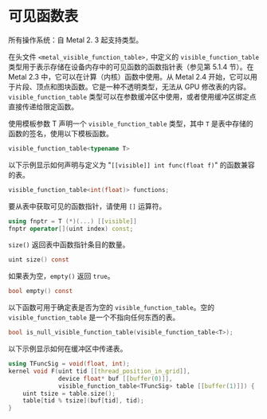 # 可见函数表

<ToBePolishedAfterTranslation />

<OrigninalPDF title="2.15 Visible Function Table" />

所有操作系统：自 Metal 2. 3 起支持类型。

在头文件 `<metal_visible_function_table>,` 中定义的 `visible_function_table` 类型用于表示存储在设备内存中的可见函数的函数指针表（参见第 5.1.4 节）。在 Metal 2.3 中，它可以在计算（内核）函数中使用。从 Metal 2.4 开始，它可以用于片段、顶点和图块函数。它是一种不透明类型，无法从 GPU 修改表的内容。`visible_function_table` 类型可以在参数缓冲区中使用，或者使用缓冲区绑定点直接传递给限定函数。

使用模板参数 T 声明一个 `visible_function_table` 类型，其中 `T` 是表中存储的函数的签名，使用以下模板函数。

```cpp
visible_function_table<typename T>
```

以下示例显示如何声明与定义为 "`[[visible]] int func(float f)`" 的函数兼容的表。

```cpp
visible_function_table<int(float)> functions;
```

要从表中获取可见的函数指针，请使用 `[]` 运算符。

```cpp
using fnptr = T (*)(...) [[visible]]
fnptr operator[](uint index) const;
```

`size()` 返回表中函数指针条目的数量。

```c
uint size() const
```

如果表为空，`empty()` 返回 `true`。

```c
bool empty() const
```

以下函数可用于确定表是否为空的 `visible_function_table`。空的 `visible_function_table` 是一个不指向任何东西的表。

```c
bool is_null_visible_function_table(visible_function_table<T>);
```

以下示例显示如何在缓冲区中传递表。

```cpp
using TFuncSig = void(float, int);
kernel void F(uint tid [[thread_position_in_grid]],
              device float* buf [[buffer(0)]],
              visible_function_table<TFuncSig> table [[buffer(1)]]) {
    uint tsize = table.size();
    table[tid % tsize](buf[tid], tid);
}
```

